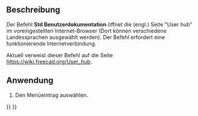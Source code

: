<languages/>

{{Docnav/de
|[[Std_WhatsThis/de|Direkthilfe]]
|[[Std_FreeCADForum/de|FreeCADForum]]
|[[Std_Help_Menu/de|Std Menü Hilfe]]
|IconL=Std_WhatsThis.svg
|IconR=Std_FreeCADForum.svg
|IconC=Freecad.svg
}}

{{GuiCommand/de
|Name=Std FreeCADUserHub
|Name/de=Std Benutzerdokumentation
|MenuLocation=Hilfe → Benutzerdokumentation
|Workbenches=Alle
}}

<span id="Description"></span>
==Beschreibung==

Der Befehl '''Std Benutzerdokumentation''' öffnet die (engl.) Seite "User hub" im voreingestellten Internet-Browser (Dort können verschiedene Landessprachen ausgewählt werden). Der Befehl erfordert eine funktionierende Internetverbindung.

Aktuell verweist dieser Befehl auf die Seite [https://wiki.freecad.org/User_hub https://wiki.freecad.org/User_hub].

<span id="Usage"></span>
==Anwendung==

# Den Menüeintrag {{MenuCommand|Hilfe → [[Image:Std_FreeCADUserHub.svg|16px]] Benutzerdokumentation}} auswählen.


{{Docnav/de
|[[Std_WhatsThis/de|Direkthilfe]]
|[[Std_FreeCADForum/de|FreeCADForum]]
|[[Std_Help_Menu/de|Std Menü Hilfe]]
|IconL=Std_WhatsThis.svg
|IconR=Std_FreeCADForum.svg
|IconC=Freecad.svg
}}

{{Std_Base_navi{{#translation:}}}}
{{Userdocnavi{{#translation:}}}}